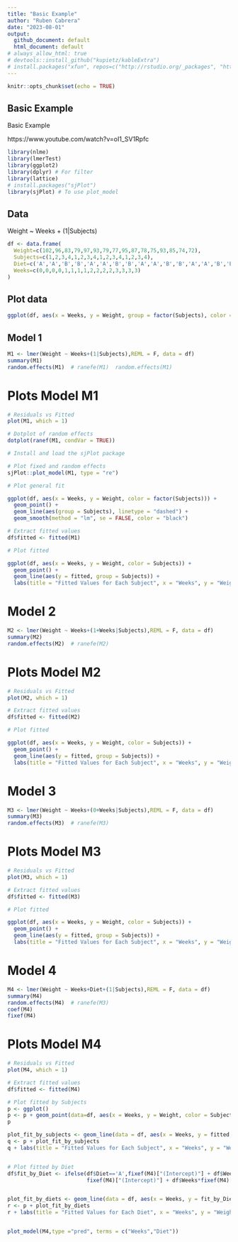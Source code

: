 ```yaml
---
title: "Basic Example"
author: "Ruben Cabrera"
date: "2023-08-01"
output: 
  github_document: default
  html_document: default
# always_allow_html: true
# devtools::install_github("kupietz/kableExtra")
# install.packages("xfun", repos=c("http://rstudio.org/_packages", "http://cran.rstudio.com"))
---
```


```r
knitr::opts_chunk$set(echo = TRUE)
```

## Basic Example

Basic Example

https://www.youtube.com/watch?v=oI1_SV1Rpfc

```r

library(nlme)
library(lmerTest)
library(ggplot2)
library(dplyr) # For filter
library(lattice)
# install.packages("sjPlot")
library(sjPlot) # To use plot_model

```

## Data

Weight ~ Weeks + (1|Subjects)

```r
df <- data.frame(
  Weight=c(102,96,83,79,97,93,79,77,95,87,78,75,93,85,74,72),
  Subjects=c(1,2,3,4,1,2,3,4,1,2,3,4,1,2,3,4),
  Diet=c('A','A','B','B','A','A','B','B','A','A','B','B','A','A','B','B'),
  Weeks=c(0,0,0,0,1,1,1,1,2,2,2,2,3,3,3,3)
)
```


## Plot data

```r
ggplot(df, aes(x = Weeks, y = Weight, group = factor(Subjects), color = factor(Subjects))) + geom_line()+ geom_point() + xlab('Weeks')

```

## Model 1

```r
M1 <- lmer(Weight ~ Weeks+(1|Subjects),REML = F, data = df)
summary(M1)
random.effects(M1)  # ranefe(M1)  random.effects(M1)
```

# Plots Model M1

```r

# Residuals vs Fitted
plot(M1, which = 1)

# Dotplot of random effects
dotplot(ranef(M1, condVar = TRUE))

# Install and load the sjPlot package

# Plot fixed and random effects
sjPlot::plot_model(M1, type = "re")

# Plot general fit

ggplot(df, aes(x = Weeks, y = Weight, color = factor(Subjects))) +
  geom_point() +
  geom_line(aes(group = Subjects), linetype = "dashed") +
  geom_smooth(method = "lm", se = FALSE, color = "black")

# Extract fitted values
df$fitted <- fitted(M1)

# Plot fitted

ggplot(df, aes(x = Weeks, y = Weight, color = Subjects)) +
  geom_point() +
  geom_line(aes(y = fitted, group = Subjects)) +
  labs(title = "Fitted Values for Each Subject", x = "Weeks", y = "Weight")

```
# Model 2

```r
M2 <- lmer(Weight ~ Weeks+(1+Weeks|Subjects),REML = F, data = df)
summary(M2)
random.effects(M2)  # ranefe(M2)

```

# Plots Model M2

```r
# Residuals vs Fitted
plot(M2, which = 1)

# Extract fitted values
df$fitted <- fitted(M2)

# Plot fitted

ggplot(df, aes(x = Weeks, y = Weight, color = Subjects)) +
  geom_point() +
  geom_line(aes(y = fitted, group = Subjects)) +
  labs(title = "Fitted Values for Each Subject", x = "Weeks", y = "Weight")


```



# Model 3

```r
M3 <- lmer(Weight ~ Weeks+(0+Weeks|Subjects),REML = F, data = df)
summary(M3)
random.effects(M3)  # ranefe(M3)

```

# Plots Model M3

```r
# Residuals vs Fitted
plot(M3, which = 1)

# Extract fitted values
df$fitted <- fitted(M3)

# Plot fitted

ggplot(df, aes(x = Weeks, y = Weight, color = Subjects)) +
  geom_point() +
  geom_line(aes(y = fitted, group = Subjects)) +
  labs(title = "Fitted Values for Each Subject", x = "Weeks", y = "Weight")


```


# Model 4

```r
M4 <- lmer(Weight ~ Weeks+Diet+(1|Subjects),REML = F, data = df)
summary(M4)
random.effects(M4)  # ranefe(M3)
coef(M4)
fixef(M4)

```

# Plots Model M4

```r
# Residuals vs Fitted
plot(M4, which = 1)

# Extract fitted values
df$fitted <- fitted(M4)

# Plot fitted by Subjects
p <- ggplot()
p <- p + geom_point(data=df, aes(x = Weeks, y = Weight, color = Subjects))
p

plot_fit_by_subjects <- geom_line(data = df, aes(x = Weeks, y = fitted, group = Subjects)) 
q <- p + plot_fit_by_subjects
q + labs(title = "Fitted Values for Each Subject", x = "Weeks", y = "Weight")


# Plot fitted by Diet
df$fit_by_Diet <- ifelse(df$Diet=='A',fixef(M4)["(Intercept)"] + df$Weeks*fixef(M4)["Weeks"],
                         fixef(M4)["(Intercept)"] + df$Weeks*fixef(M4)["Weeks"]+fixef(M4)["DietB"])


plot_fit_by_diets <- geom_line(data = df, aes(x = Weeks, y = fit_by_Diet, group = Diet)) 
r <- p + plot_fit_by_diets
r + labs(title = "Fitted Values for Each Diet", x = "Weeks", y = "Weight")


plot_model(M4,type ="pred", terms = c("Weeks","Diet"))



```








